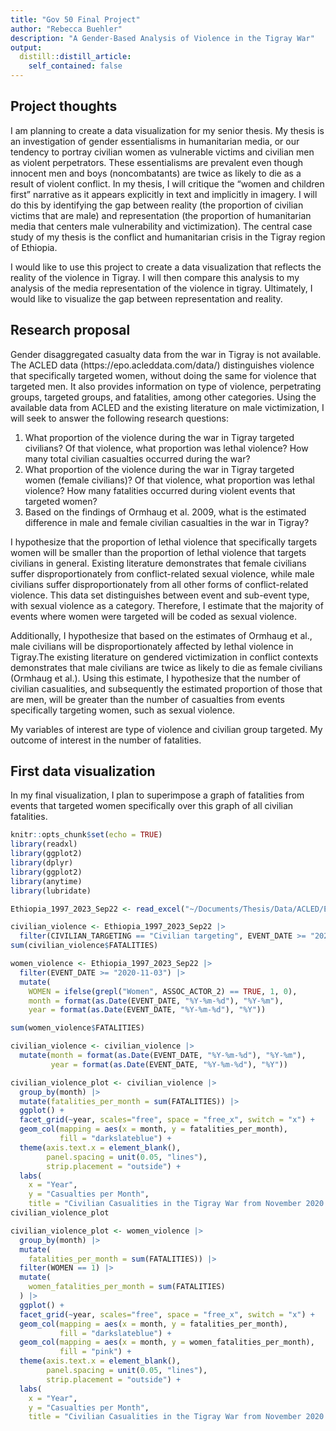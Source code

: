 ```yaml
---
title: "Gov 50 Final Project"
author: "Rebecca Buehler"
description: "A Gender-Based Analysis of Violence in the Tigray War"
output:
  distill::distill_article:
    self_contained: false
---
```


## Project thoughts

I am planning to create a data visualization for my senior thesis. My thesis is an investigation of gender essentialisms in humanitarian media, or our tendency to portray civilian women as vulnerable victims and civilian men as violent perpetrators. These essentialisms are prevalent even though innocent men and boys (noncombatants) are twice as likely to die as a result of violent conflict. In my thesis, I will critique the "women and children first" narrative as it appears explicitly in text and implicitly in imagery. I will do this by identifying the gap between reality (the proportion of civilian victims that are male) and representation (the proportion of humanitarian media that centers male vulnerability and victimization). The central case study of my thesis is the conflict and humanitarian crisis in the Tigray region of Ethiopia. 

I would like to use this project to create a data visualization that reflects the reality of the violence in Tigray. I will then compare this analysis to my analysis of the media representation of the violence in tigray. Ultimately, I would like to visualize the gap between representation and reality. 

## Research proposal

Gender disaggregated casualty data from the war in Tigray is not available. The ACLED data (https://epo.acleddata.com/data/) distinguishes violence that specifically targeted women, without doing the same for violence that targeted men. It also provides information on type of violence, perpetrating groups, targeted groups, and fatalities, among other categories. Using the available data from ACLED and the existing literature on male victimization, I will seek to answer the following research questions:

1. What proportion of the violence during the war in Tigray targeted civilians? Of that violence, what proportion was lethal violence? How many total civilian casualties occurred during the war?
2. What proportion of the violence during the war in Tigray targeted women (female civilians)? Of that violence, what proportion was lethal violence? How many fatalities occurred during violent events that targeted women?
3. Based on the findings of Ormhaug et al. 2009, what is the estimated difference in male and female civilian casualties in the war in Tigray?

I hypothesize that the proportion of lethal violence that specifically targets women will be smaller than the proportion of lethal violence that targets civilians in general. Existing literature demonstrates that female civilians suffer disproportionately from conflict-related sexual violence, while male civilians suffer disproportionately from all other forms of conflict-related violence. This data set distinguishes between event and sub-event type, with sexual violence as a category. Therefore, I estimate that the majority of events where women were targeted will be coded as sexual violence. 

Additionally, I hypothesize that based on the estimates of Ormhaug et al., male civilians will be disproportionately affected by lethal violence in Tigray.The existing literature on gendered victimization in conflict contexts demonstrates that male civilians are twice as likely to die as female civilians (Ormhaug et al.). Using this estimate, I hypothesize that the number of civilian casualities, and subsequently the estimated proportion of those that are men, will be greater than the number of casualties from events specifically targeting women, such as sexual violence. 

My variables of interest are type of violence and civilian group targeted. My outcome of interest in the number of fatalities. 

## First data visualization

In my final visualization, I plan to superimpose a graph of fatalities from events that targeted women specifically over this graph of all civilian fatalities. 

```r
knitr::opts_chunk$set(echo = TRUE)
library(readxl)
library(ggplot2)
library(dplyr)
library(ggplot2)
library(anytime)
library(lubridate)
```

```r
Ethiopia_1997_2023_Sep22 <- read_excel("~/Documents/Thesis/Data/ACLED/Ethiopia_1997-2023_Sep22.xlsx") 

civilian_violence <- Ethiopia_1997_2023_Sep22 |>
  filter(CIVILIAN_TARGETING == "Civilian targeting", EVENT_DATE >= "2020-11-03") 
sum(civilian_violence$FATALITIES)

women_violence <- Ethiopia_1997_2023_Sep22 |>
  filter(EVENT_DATE >= "2020-11-03") |>
  mutate(
    WOMEN = ifelse(grepl("Women", ASSOC_ACTOR_2) == TRUE, 1, 0),
    month = format(as.Date(EVENT_DATE, "%Y-%m-%d"), "%Y-%m"),
    year = format(as.Date(EVENT_DATE, "%Y-%m-%d"), "%Y"))

sum(women_violence$FATALITIES)

civilian_violence <- civilian_violence |>
  mutate(month = format(as.Date(EVENT_DATE, "%Y-%m-%d"), "%Y-%m"),
         year = format(as.Date(EVENT_DATE, "%Y-%m-%d"), "%Y"))

civilian_violence_plot <- civilian_violence |>
  group_by(month) |>
  mutate(fatalities_per_month = sum(FATALITIES)) |> 
  ggplot() +
  facet_grid(~year, scales="free", space = "free_x", switch = "x") +
  geom_col(mapping = aes(x = month, y = fatalities_per_month), 
           fill = "darkslateblue") +
  theme(axis.text.x = element_blank(), 
        panel.spacing = unit(0.05, "lines"),
        strip.placement = "outside") +
  labs(
    x = "Year",
    y = "Casualties per Month",
    title = "Civilian Casualities in the Tigray War from November 2020 to Present")
civilian_violence_plot

civilian_violence_plot <- women_violence |>
  group_by(month) |>
  mutate(
    fatalities_per_month = sum(FATALITIES)) |> 
  filter(WOMEN == 1) |>
  mutate(
    women_fatalities_per_month = sum(FATALITIES)
  ) |>
  ggplot() +
  facet_grid(~year, scales="free", space = "free_x", switch = "x") +
  geom_col(mapping = aes(x = month, y = fatalities_per_month), 
           fill = "darkslateblue") +
  geom_col(mapping = aes(x = month, y = women_fatalities_per_month), 
           fill = "pink") +
  theme(axis.text.x = element_blank(), 
        panel.spacing = unit(0.05, "lines"),
        strip.placement = "outside") +
  labs(
    x = "Year",
    y = "Casualties per Month",
    title = "Civilian Casualities in the Tigray War from November 2020 to Present")
```

